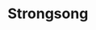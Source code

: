 
# Strongsong
<ProjectDetails
  region="Vale"
  house="House Belmore"
  type="Castle"
  status="Completed"
  warp="/warp strongsong"
  projectLead="Emoticone11"
  dateStarted="2013-08-04T07:00:00+00:00"
  dateCompleted="2013-08-04T07:00:00+00:00"
/>
